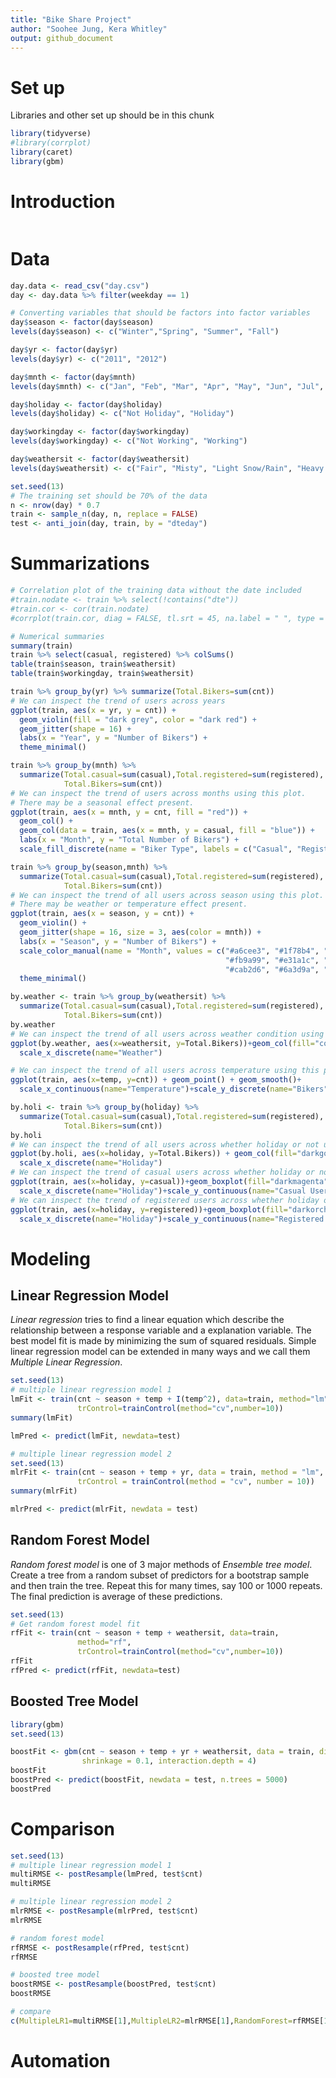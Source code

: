 ```yaml
---
title: "Bike Share Project"
author: "Soohee Jung, Kera Whitley"
output: github_document
---
```


# Set up
Libraries and other set up should be in this chunk
```r
library(tidyverse)
#library(corrplot)
library(caret)
library(gbm)
```

# Introduction
```r

```

# Data
```r
day.data <- read_csv("day.csv")
day <- day.data %>% filter(weekday == 1)

# Converting variables that should be factors into factor variables
day$season <- factor(day$season)
levels(day$season) <- c("Winter","Spring", "Summer", "Fall")

day$yr <- factor(day$yr)
levels(day$yr) <- c("2011", "2012")

day$mnth <- factor(day$mnth)
levels(day$mnth) <- c("Jan", "Feb", "Mar", "Apr", "May", "Jun", "Jul", "Aug", "Sep", "Oct", "Nov", "Dec")

day$holiday <- factor(day$holiday)
levels(day$holiday) <- c("Not Holiday", "Holiday")

day$workingday <- factor(day$workingday)
levels(day$workingday) <- c("Not Working", "Working")

day$weathersit <- factor(day$weathersit)
levels(day$weathersit) <- c("Fair", "Misty", "Light Snow/Rain", "Heavy Rain/Ice/Snow")

set.seed(13)
# The training set should be 70% of the data
n <- nrow(day) * 0.7
train <- sample_n(day, n, replace = FALSE)
test <- anti_join(day, train, by = "dteday")

```

# Summarizations
```r
# Correlation plot of the training data without the date included
#train.nodate <- train %>% select(!contains("dte"))
#train.cor <- cor(train.nodate)
#corrplot(train.cor, diag = FALSE, tl.srt = 45, na.label = " ", type = "lower")

# Numerical summaries
summary(train)
train %>% select(casual, registered) %>% colSums()
table(train$season, train$weathersit)
table(train$workingday, train$weathersit)

train %>% group_by(yr) %>% summarize(Total.Bikers=sum(cnt))
# We can inspect the trend of users across years
ggplot(train, aes(x = yr, y = cnt)) + 
  geom_violin(fill = "dark grey", color = "dark red") + 
  geom_jitter(shape = 16) + 
  labs(x = "Year", y = "Number of Bikers") + 
  theme_minimal()

train %>% group_by(mnth) %>% 
  summarize(Total.casual=sum(casual),Total.registered=sum(registered),
            Total.Bikers=sum(cnt))
# We can inspect the trend of users across months using this plot.
# There may be a seasonal effect present.
ggplot(train, aes(x = mnth, y = cnt, fill = "red")) + 
  geom_col() + 
  geom_col(data = train, aes(x = mnth, y = casual, fill = "blue")) +
  labs(x = "Month", y = "Total Number of Bikers") +
  scale_fill_discrete(name = "Biker Type", labels = c("Casual", "Registered"))

train %>% group_by(season,mnth) %>% 
  summarize(Total.casual=sum(casual),Total.registered=sum(registered),
            Total.Bikers=sum(cnt))
# We can inspect the trend of all users across season using this plot.
# There may be weather or temperature effect present.
ggplot(train, aes(x = season, y = cnt)) + 
  geom_violin() +
  geom_jitter(shape = 16, size = 3, aes(color = mnth)) +
  labs(x = "Season", y = "Number of Bikers") +
  scale_color_manual(name = "Month", values = c("#a6cee3", "#1f78b4", "#b2df8a", "#33a02c", 
                                                "#fb9a99", "#e31a1c", "#fdbf6f", "#ff7f00", 
                                                "#cab2d6", "#6a3d9a", "#dfc27d", "#b15928")) +
  theme_minimal()

by.weather <- train %>% group_by(weathersit) %>% 
  summarize(Total.casual=sum(casual),Total.registered=sum(registered),
            Total.Bikers=sum(cnt))
by.weather
# We can inspect the trend of all users across weather condition using this plot.
ggplot(by.weather, aes(x=weathersit, y=Total.Bikers))+geom_col(fill="cornflowerblue", width = 0.8)+
  scale_x_discrete(name="Weather")

# We can inspect the trend of all users across temperature using this plot.
ggplot(train, aes(x=temp, y=cnt)) + geom_point() + geom_smooth()+
  scale_x_continuous(name="Temperature")+scale_y_discrete(name="Bikers")

by.holi <- train %>% group_by(holiday) %>% 
  summarize(Total.casual=sum(casual),Total.registered=sum(registered),
            Total.Bikers=sum(cnt))
by.holi
# We can inspect the trend of all users across whether holiday or not using this plot.
ggplot(by.holi, aes(x=holiday, y=Total.Bikers)) + geom_col(fill="darkgoldenrod1", width = 0.7)+
  scale_x_discrete(name="Holiday")
# We can inspect the trend of casual users across whether holiday or not using this plot.
ggplot(train, aes(x=holiday, y=casual))+geom_boxplot(fill="darkmagenta")+
  scale_x_discrete(name="Holiday")+scale_y_continuous(name="Casual Users")
# We can inspect the trend of registered users across whether holiday or not using this plot.
ggplot(train, aes(x=holiday, y=registered))+geom_boxplot(fill="darkorchid")+
  scale_x_discrete(name="Holiday")+scale_y_continuous(name="Registered Users")


```

# Modeling  
## Linear Regression Model  
*Linear regression* tries to find a linear equation which describe the relationship between a response variable and a explanation variable. The best model fit is made by minimizing the sum of squared residuals. Simple linear regression model can be extended in many ways and we call them *Multiple Linear Regression*.  
```r
set.seed(13)
# multiple linear regression model 1
lmFit <- train(cnt ~ season + temp + I(temp^2), data=train, method="lm",
               trControl=trainControl(method="cv",number=10))
summary(lmFit)

lmPred <- predict(lmFit, newdata=test)

# multiple linear regression model 2
set.seed(13)
mlrFit <- train(cnt ~ season + temp + yr, data = train, method = "lm", 
               trControl = trainControl(method = "cv", number = 10))
summary(mlrFit)

mlrPred <- predict(mlrFit, newdata = test)
```

## Random Forest Model  
*Random forest model* is one of 3 major methods of *Ensemble tree model*. Create a tree from a random subset of predictors for a bootstrap sample and then train the tree. Repeat this for many times, say 100 or 1000 repeats. The final prediction is average of these predictions.  
```r
set.seed(13)
# Get random forest model fit
rfFit <- train(cnt ~ season + temp + weathersit, data=train,
               method="rf", 
               trControl=trainControl(method="cv",number=10))
rfFit
rfPred <- predict(rfFit, newdata=test)
```

## Boosted Tree Model  
```r
library(gbm)
set.seed(13)

boostFit <- gbm(cnt ~ season + temp + yr + weathersit, data = train, distribution = "gaussian", n.trees = 5000, 
                shrinkage = 0.1, interaction.depth = 4)
boostFit
boostPred <- predict(boostFit, newdata = test, n.trees = 5000)
boostPred
```

# Comparison  
```r
set.seed(13)
# multiple linear regression model 1
multiRMSE <- postResample(lmPred, test$cnt)
multiRMSE

# multiple linear regression model 2
mlrRMSE <- postResample(mlrPred, test$cnt)
mlrRMSE

# random forest model
rfRMSE <- postResample(rfPred, test$cnt)
rfRMSE

# boosted tree model
boostRMSE <- postResample(boostPred, test$cnt)
boostRMSE

# compare
c(MultipleLR1=multiRMSE[1],MultipleLR2=mlrRMSE[1],RandomForest=rfRMSE[1],Boosting=boostRMSE[1])
```

# Automation
```r

```

